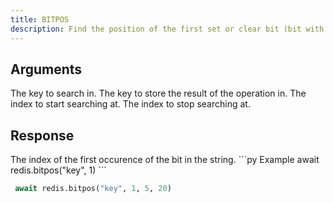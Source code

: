 ```yaml
---
title: BITPOS
description: Find the position of the first set or clear bit (bit with a value of 1 or 0) in a Redis string key. 
---
```


## Arguments

<ParamField body="key" type="string" required>
    The key to search in.
</ParamField>

<ParamField body="bit" type="0 | 1" required>
    The key to store the result of the operation in.
</ParamField>

<ParamField body="start" type="number" >
   The index to start searching at.
   </ParamField>

<ParamField body="end" type="number" >
   The index to stop searching at.
   </ParamField>

## Response

<ResponseField type="integer" required>
  The index of the first occurence of the bit in the string.
</ResponseField>

<RequestExample>
```py Example
 await redis.bitpos("key", 1)
```

```py With Range
 await redis.bitpos("key", 1, 5, 20)
```

</RequestExample>
